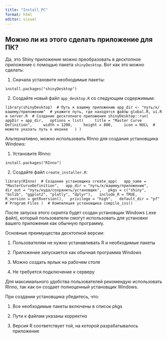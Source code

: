 ```yaml
---
title: "Install_PC"
format: html
editor: visual
---
```


## Можно ли из этого сделать приложение для ПК?

Да, это Shiny приложение можно преобразовать в десктопное приложение с помощью пакета `shinyDesktop`. Вот как это можно сделать:

1.  Сначала установите необходимые пакеты:

```         
install.packages("shinyDesktop") 
```

2.  Создайте новый файл `app_desktop.R` со следующим содержимым:

```         
library(shinyDesktop)  # Путь к вашему приложению app_dir <- "путь/к/вашему/приложению"  # укажите путь, где находятся файлы global.R, ui.R и server.R  # Создание десктопного приложения shinyDesktop::run(   appDir = app_dir,   options = list(     title = "Master Curve Definition",     width = 1200,     height = 800,     icon = NULL  # можете указать путь к иконке   ) ) 
```

Альтернативно, можно использовать RInno для создания установщика Windows:

1.  Установите RInno:

```         
install.packages("RInno") 
```

2.  Создайте файл `create_installer.R`:

```         
library(RInno)  # Создание установщика create_app(   app_name = "MasterCurveDefinition",   app_dir = "путь/к/вашему/приложению",   dir_out = "путь/куда/сохранить/установщик",   pkgs = c("shiny", "bslib", "ggplot2", "plotly", "dplyr"),   include_R = TRUE,   R_version = getRversion(),   privilege = "high",   default_dir = "pf" # Program Files )  # Компиляция установщика compile_iss() 
```

После запуска этого скрипта будет создан установщик Windows (.exe файл), который пользователи смогут использовать для установки вашего приложения как обычную программу.

Основные преимущества десктопной версии:

1.  Пользователям не нужно устанавливать R и необходимые пакеты

2.  Приложение запускается как обычная программа Windows

3.  Можно создать ярлык на рабочем столе

4.  Не требуется подключение к серверу

Для максимального удобства пользователей рекомендую использовать RInno, так как он создает полноценный установщик Windows.

При создании установщика убедитесь, что:

1.  Все необходимые пакеты включены в список pkgs

2.  Пути к файлам указаны корректно

3.  Версия R соответствует той, на которой разрабатывалось приложение
